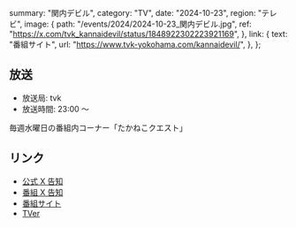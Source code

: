   summary: "関内デビル",
  category: "TV",
  date: "2024-10-23",
  region: "テレビ",
  image: {
    path: "/events/2024/2024-10-23_関内デビル.jpg",
    ref: "https://x.com/tvk_kannaidevil/status/1848922302223921169",
  },
  link: {
    text: "番組サイト",
    url: "https://www.tvk-yokohama.com/kannaidevil/",
  },
};

## 放送

- 放送局: tvk
- 放送時間: 23:00 ～

毎週水曜日の番組内コーナー「たかねこクエスト」

## リンク

- [公式 X 告知](https://x.com/takanenofficial/status/1849073295028871295)
- [番組 X 告知](https://x.com/tvk_kannaidevil/status/1848922302223921169)
- [番組サイト](https://www.tvk-yokohama.com/kannaidevil/)
- [TVer](https://tver.jp/series/srehapgls0)
